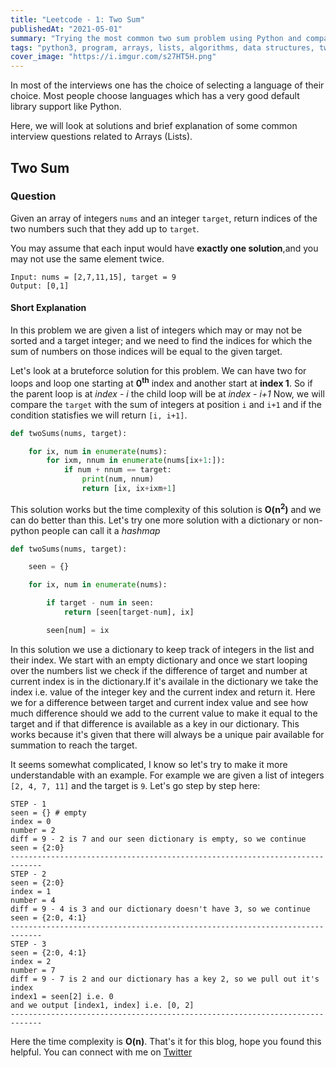 ```yaml
---
title: "Leetcode - 1: Two Sum"
publishedAt: "2021-05-01"
summary: "Trying the most common two sum problem using Python and comparing different solution techniques"
tags: "python3, program, arrays, lists, algorithms, data structures, two sum"
cover_image: "https://i.imgur.com/s27HT5H.png"
---
```


In most of the interviews one has the choice of selecting a language of their choice. Most people choose languages which has a very good default library support like Python.

Here, we will look at solutions and brief explanation of some common interview questions related to Arrays (Lists).

## Two Sum

### Question

Given an array of integers `nums` and an integer `target`, return indices of the two numbers such that they add up to `target`.

You may assume that each input would have **exactly one solution**,and you may not use the same element twice.

```dart:Input
Input: nums = [2,7,11,15], target = 9
Output: [0,1]
```

#### Short Explanation

In this problem we are given a list of integers which may or may not be sorted and a target integer; and we need to find the indices for which the sum of numbers on those indices will be equal to the given target.

Let's look at a bruteforce solution for this problem. We can have two for loops and loop one starting at **0<sup>th</sup>** index and another start at **index 1**.
So if the parent loop is at <i>index - i</i> the child loop will be at <i>index - i+1</i>
Now, we will compare the `target` with the sum of integers at position `i` and `i+1` and if the condition statisfies we will return `[i, i+1]`.

```dart:twosum_bruteforce.py
def twoSums(nums, target):

    for ix, num in enumerate(nums):
        for ixm, nnum in enumerate(nums[ix+1:]):
            if num + nnum == target:
                print(num, nnum)
                return [ix, ix+ixm+1]
```

This solution works but the time complexity of this solution is **O(n<sup>2</sup>)** and we can do better than this. Let's try one more solution with a dictionary or non-python people can call it a _hashmap_

```dart:twosum_dict.py
def twoSums(nums, target):

    seen = {}

    for ix, num in enumerate(nums):

        if target - num in seen:
            return [seen[target-num], ix]

        seen[num] = ix
```

In this solution we use a dictionary to keep track of integers in the list and their index. We start with an empty dictionary and once we start looping over the numbers list we check if the difference of target and number at current index is in the dictionary.If it's availale in the dictionary we take the index i.e. value of the integer key and the current index and return it.
Here we for a difference between target and current index value and see how much difference should we add to the current value to make it equal to the target and if that difference is available as a key in our dictionary. This works because it's given that there will always be a unique pair available for summation to reach the target.

It seems somewhat complicated, I know so let's try to make it more understandable with an example.
For example we are given a list of integers `[2, 4, 7, 11]` and the target is `9`. Let's go step by step here:

```dart:steps
STEP - 1
seen = {} # empty
index = 0
number = 2
diff = 9 - 2 is 7 and our seen dictionary is empty, so we continue
seen = {2:0}
-----------------------------------------------------------------------------
STEP - 2
seen = {2:0}
index = 1
number = 4
diff = 9 - 4 is 3 and our dictionary doesn't have 3, so we continue
seen = {2:0, 4:1}
-----------------------------------------------------------------------------
STEP - 3
seen = {2:0, 4:1}
index = 2
number = 7
diff = 9 - 7 is 2 and our dictionary has a key 2, so we pull out it's index
index1 = seen[2] i.e. 0
and we output [index1, index] i.e. [0, 2]
-----------------------------------------------------------------------------
```

Here the time complexity is **O(n)**. That's it for this blog, hope you found this helpful. You can connect with me on <a href="https://twitter.com/saglanivatsal">Twitter</a>
